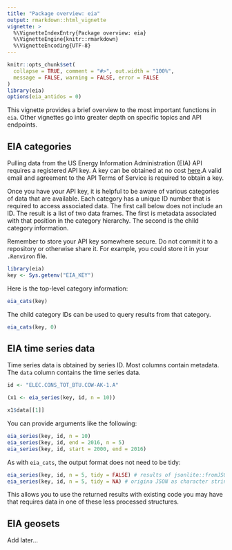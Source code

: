 ```yaml
---
title: "Package overview: eia"
output: rmarkdown::html_vignette
vignette: >
  %\VignetteIndexEntry{Package overview: eia}
  %\VignetteEngine{knitr::rmarkdown}
  %\VignetteEncoding{UTF-8}
---
```


```r
knitr::opts_chunk$set(
  collapse = TRUE, comment = "#>", out.width = "100%",
  message = FALSE, warning = FALSE, error = FALSE
)
library(eia)
options(eia_antidos = 0)
```

This vignette provides a brief overview to the most important functions in `eia`. Other vignettes go into greater depth on specific topics and API endpoints.

## EIA categories

Pulling data from the US Energy Information Administration (EIA) API requires a registered API key. A key can be obtained at no cost [here](https://www.eia.gov/opendata/register.php).A valid email and agreement to the API Terms of Service is required to obtain a key.

Once you have your API key, it is helpful to be aware of various categories of data that are available. Each category has a unique ID number that is required to access associated data. The first call below does not include an ID. The result is a list of two data frames. The first is metadata associated with that position in the category hierarchy. The second is the child category information.

Remember to store your API key somewhere secure. Do not commit it to a repository or otherwise share it. For example, you could store it in your `.Renviron` file.

```r
library(eia)
key <- Sys.getenv("EIA_KEY")
```

Here is the top-level category information:

```r
eia_cats(key)
```

The child category IDs can be used to query results from that category.

```r
eia_cats(key, 0)
```

## EIA time series data

Time series data is obtained by series ID. Most columns contain metadata. The `data` column contains the time series data.

```r
id <- "ELEC.CONS_TOT_BTU.COW-AK-1.A"

(x1 <- eia_series(key, id, n = 10))

x1$data[[1]]
```

You can provide arguments like the following:

```r
eia_series(key, id, n = 10)
eia_series(key, id, end = 2016, n = 5)
eia_series(key, id, start = 2000, end = 2016)
```

As with `eia_cats`, the output format does not need to be tidy:

```r
eia_series(key, id, n = 5, tidy = FALSE) # results of jsonlite::fromJSON
eia_series(key, id, n = 5, tidy = NA) # origina JSON as character string
```

This allows you to use the returned results with existing code you may have that requires data in one of these less processed structures.

## EIA geosets

Add later...
